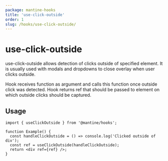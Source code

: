 ```yaml
---
package: mantine-hooks
title: 'use-click-outside'
order: 1
slug: /hooks/use-click-outside/
---
```



# use-click-outside

<PageHeader
  source="mantine-hooks/src/hooks/use-click-outside/use-click-outside.ts"
  docs="hooks/use-click-outside.mdx"
  package="@mantine/hooks"
/>

use-click-outside allows detection of clicks outside of specified element. It is usually used with modals
and dropdowns to close overlay when user clicks outside.

Hook receives function as argument and calls this function once outside click was detected.
Hook returns ref that should be passed to element on which outside clicks should be captured.

## Usage

```tsx
import { useClickOutside } from '@mantine/hooks';

function Example() {
  const handleClickOutside = () => console.log('Clicked outside of div');
  const ref = useClickOutside(handleClickOutside);
  return <div ref={ref} />;
}
```

<UseClickOutsideDemo />
